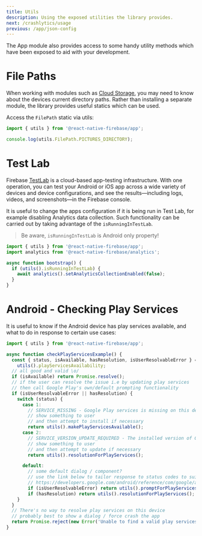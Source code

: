 ```yaml
---
title: Utils
description: Using the exposed utilities the library provides.
next: /crashlytics/usage
previous: /app/json-config
---
```


The App module also provides access to some handy utility methods which have been exposed to aid with your
development.

# File Paths

When working with modules such as [Cloud Storage](/storage), you may need to know about the devices
current directory paths. Rather than installing a separate module, the library provides useful statics
which can be used.

Access the `FilePath` static via utils:

```js
import { utils } from '@react-native-firebase/app';

console.log(utils.FilePath.PICTURES_DIRECTORY);
```

# Test Lab

Firebase [TestLab](https://firebase.google.com/docs/test-lab/?utm_source=invertase&utm_medium=react-native-firebase&utm_campaign=utils)
is a cloud-based app-testing infrastructure. With one operation, you can test your Android or iOS app across
a wide variety of devices and device configurations, and see the results—including logs, videos,
and screenshots—in the Firebase console.

It is useful to change the apps configuration if it is being run in Test Lab, for example disabling Analytics
data collection. Such functionality can be carried out by taking advantage of the `isRunningInTestLab`.

> Be aware, `isRunningInTestLab` is Android only property!

```js
import { utils } from '@react-native-firebase/app';
import analytics from '@react-native-firebase/analytics';

async function bootstrap() {
  if (utils().isRunningInTestLab) {
    await analytics().setAnalyticsCollectionEnabled(false);
  }
}
```

# Android - Checking Play Services

It is useful to know if the Android device has play services available, and what to do in response to certain use cases:

```js
import { utils } from '@react-native-firebase/app';

async function checkPlayServicesExample() {
  const { status, isAvailable, hasResolution, isUserResolvableError } =
    utils().playServicesAvailability;
  // all good and valid \o/
  if (isAvailable) return Promise.resolve();
  // if the user can resolve the issue i.e by updating play services
  // then call Google Play's own/default prompting functionality
  if (isUserResolvableError || hasResolution) {
    switch (status) {
      case 1:
        // SERVICE_MISSING - Google Play services is missing on this device.
        // show something to user
        // and then attempt to install if necessary
        return utils().makePlayServicesAvailable();
      case 2:
        // SERVICE_VERSION_UPDATE_REQUIRED - The installed version of Google Play services is out of date.
        // show something to user
        // and then attempt to update if necessary
        return utils().resolutionForPlayServices();

      default:
        // some default dialog / component?
        // use the link below to tailor response to status codes to suit your use case
        // https://developers.google.com/android/reference/com/google/android/gms/common/ConnectionResult#SERVICE_VERSION_UPDATE_REQUIRED
        if (isUserResolvableError) return utils().promptForPlayServices();
        if (hasResolution) return utils().resolutionForPlayServices();
    }
  }
  // There's no way to resolve play services on this device
  // probably best to show a dialog / force crash the app
  return Promise.reject(new Error('Unable to find a valid play services version.'));
}
```
